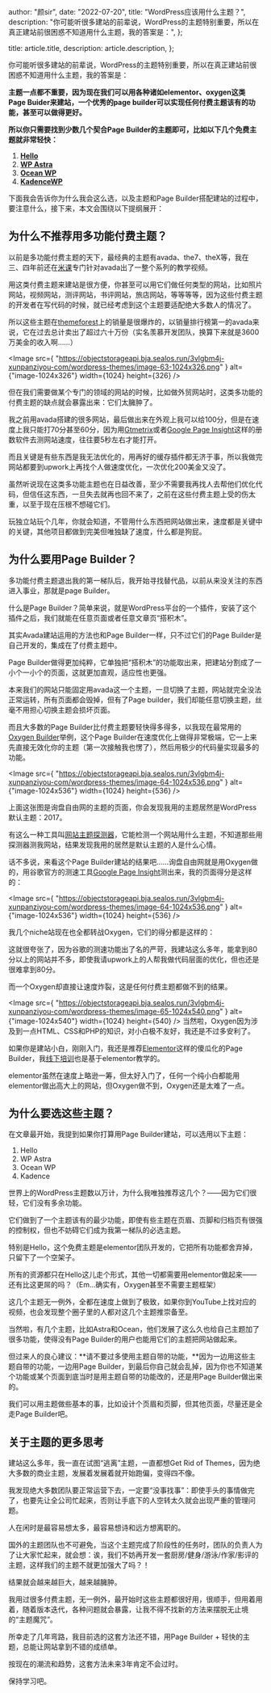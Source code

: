 
  author: "颜sir",
  date: "2022-07-20",
  title: "WordPress应该用什么主题？",
  description:
    "你可能听很多建站的前辈说，WordPress的主题特别重要，所以在真正建站前很困惑不知道用什么主题，我的答案是：",
};

  title: article.title,
  description: article.description,
};


你可能听很多建站的前辈说，WordPress的主题特别重要，所以在真正建站前很困惑不知道用什么主题，我的答案是：

**主题一点都不重要，因为现在我们可以用各种诸如elementor、oxygen这类Page Buider来建站，一个优秀的page builder可以实现任何付费主题该有的功能，甚至可以做得更好。**

**所以你只需要找到少数几个契合Page Builder的主题即可，比如以下几个免费主题就非常轻快：**

1. **[Hello](https://elementor.com/hello-theme/)**
2. **[WP Astra](https://wpastra.com/)**
3. **[Ocean WP](https://oceanwp.org/)**
4. **[KadenceWP](https://www.kadencewp.com/wordpress-themes/)**

下面我会告诉你为什么我会这么选，以及主题和Page Builder搭配建站的过程中，要注意什么，接下来，本文会围绕以下提纲展开：

<Toc toc={toc} />

## 为什么不推荐用多功能付费主题？

以前是多功能付费主题的天下，最经典的主题有avada、the7、theX等，我在三、四年前还在[米课](https://v.imiker.com/?change_chanel=main)专门针对avada出了一整个系列的教学视频。

用这类付费主题来建站是很方便，你甚至可以用它们做任何类型的网站，比如照片网站，视频网站，测评网站，书评网站，旅店网站，等等等等，因为这些付费主题的开发者在写代码的时候，就已经考虑到这个主题要适配绝大多数人的情况了。

所以这些主题在[themeforest](https://themeforest.net/)上的销量是很爆炸的，以销量排行榜第一的avada来说，它在过去总计卖出了超过六十万份（实名羡慕开发团队，换算下来就是3600万美金的收入啊……）

<Image
  src={
    "https://objectstorageapi.bja.sealos.run/3vlgbm4j-xunpanziyou-com/wordpress-themes/image-63-1024x326.png"
  }
  alt={"image-1024x326"}
  width={1024}
  height={326}
/>

但在我们需要做某个专门的领域的网站的时候，比如做外贸网站时，这类多功能的付费主题的缺点就会暴露出来：它们太臃肿了。

我之前用avada搭建的很多网站，最后做出来在外观上我可以给100分，但是在速度上我只能打70分甚至60分，因为用[Gtmetrix](https://gtmetrix.com/)或者[Google Page Insight](https://developers.google.com/speed/pagespeed/insights/)这样的册数软件去测网站速度，往往要5秒左右才能打开。

而且关键是有些东西是我无法优化的，用再好的缓存插件都无济于事，所以我做完网站都要到upwork上再找个人做速度优化，一次优化200美金又没了。

虽然听说现在这类多功能主题也在日益改善，至少不需要我再找人去帮他们优化代码，但信任这东西，一旦失去就再也回不来了，之前在这些付费主题上受的伤太重，以至于现在压根不想碰它们。

玩独立站玩个几年，你就会知道，不管用什么东西把网站做出来，速度都是关键中的关键，其他项目都做到完美但唯独缺了速度，什么都是狗屁。

## 为什么要用Page Builder？

多功能付费主题退出我的第一梯队后，我开始寻找替代品，以前从来没关注的东西进入事业，那就是page Builder。

什么是Page Builder？简单来说，就是WordPress平台的一个插件，安装了这个插件之后，我们就能在任意页面或者任意文章页“搭积木”。

其实Avada建站运用的方法也和Page Builder一样，只不过它们的Page Builder是自己开发的，集成在了付费主题中。

Page Builder做得更加纯粹，它单独把“搭积木”的功能取出来，把建站分割成了一小个一小个的页面，这就更加直观，适应性也更强。

本来我们的网站只能固定用avada这一个主题，一旦切换了主题，网站就完全没法正常运转，所有页面都会毁掉，但有了Page builder，我们却能任意切换主题，丝毫不用担心切换主题会损坏页面。

而且大多数的Page Builder比付费主题要轻快得多得多，以我现在最常用的[Oxygen Builder](https://oxygenbuilder.com/)举例，这个Page Builder在速度优化上做得非常极端，它一上来先直接无效化你的主题（第一次接触我也愣了），然后用极少的代码量实现最多的功能。

<Image
  src={
    "https://objectstorageapi.bja.sealos.run/3vlgbm4j-xunpanziyou-com/wordpress-themes/image-64-1024x536.png"
  }
  alt={"image-1024x536"}
  width={1024}
  height={536}
/>

上面这张图是询盘自由网的主题的页面，你会发现我用的主题居然是WordPress默认主题：2017。

有这么一种工具叫[网站主题探测器](https://www.wpthemedetector.com/)，它能检测一个网站用什么主题，不知道那些用探测器测我网站，结果发现我用的居然是默认主题的人是什么心情。

话不多说，来看这个Page Builder建站的结果吧……询盘自由网就是用Oxygen做的，用谷歌官方的测速工具[Google Page Insight](https://developers.google.com/speed/pagespeed/insights/)测出来，我的页面得分是这样的：

<Image
  src={
    "https://objectstorageapi.bja.sealos.run/3vlgbm4j-xunpanziyou-com/wordpress-themes/image-64-1024x536.png"
  }
  alt={"image-1024x536"}
  width={1024}
  height={536}
/>

我几个niche站现在也全都转战Oxygen，它们的得分都是这样的：

这就很夸张了，因为谷歌的测速功能出了名的严苛，我建站这么多年，能拿到80分以上的网站并不多，即使我请upwork上的人帮我做代码层面的优化，但也还是很难拿到80分。

而一个Oxygen却直接让速度炸裂，这是任何付费主题都做不到的结果。

<Image
  src={
    "https://objectstorageapi.bja.sealos.run/3vlgbm4j-xunpanziyou-com/wordpress-themes/image-65-1024x540.png"
  }
  alt={"image-1024x540"}
  width={1024}
  height={540}
/>
当然啦，Oxygen因为涉及到一点HTML、CSS和PHP的知识，对小白极不友好，我还是不过多安利了。

如果你是建站小白，刚刚入门，我还是推荐[Elementor](https://elementor.com/?ref=8220)这样的傻瓜化的Page Builder，我[线下培训](https://www.imiker.com/learning_outcome_index.html#/)也是基于elementor教学的。

elementor虽然在速度上略逊一筹，但太好入门了，任何一个纯小白都能用elementor做出高大上的网站，但Oxygen做不到，Oxygen还是太难了一点。

## 为什么要选这些主题？

在文章最开始，我提到如果你打算用Page Builder建站，可以选用以下主题：

1. Hello
2. WP Astra
3. Ocean WP
4. Kadence

世界上的WordPress主题数以万计，为什么我唯独推荐这几个？——因为它们很轻，它们没有多余功能。

它们做到了一个主题该有的最少功能，即使有些主题在页眉、页脚和归档页有很强的控制权，但也不妨碍它们成为我第一梯队的必选主题。

特别是Hello，这个免费主题是elementor团队开发的，它把所有功能都舍弃掉，只留下了一个空架子。

所有的资源都只在Hello这儿走个形式，其他一切都需要用elementor做起来——还有比这更屌的吗？（Em…确实有，Oxygen甚至不需要主题框架）

这几个主题无一例外，全都在速度上做到了极致，如果你到YouTube上找对应的视频，也会发现整个圈子里的人都对这几个主题推崇备至。

当然啦，有几个主题，比如Astra和Ocean，他们发展了这么久也给自己主题加了很多功能，使得没有Page Builder的用户也能用它们的主题把网站做起来。

但过来人的良心建议：**请不要过多使用主题自带的功能，**因为一边用这些主题自带的功能，一边用Page Builder，到最后你自己就会乱掉，因为你也不知道某个功能或某个页面到底当时是用主题自带的功能改的，还是用Page Builder做出来的。

我们可以用主题做些基本的事，比如设计个页眉和页脚，但其他页面，尽量还是全走Page Builder吧。

## 关于主题的更多思考

建站这么多年，我一直在试图“逃离”主题，一直都想Get Rid of Themes，因为绝大多数的商业主题，发展着发展着就开始跑偏，变得四不像。

我发现绝大多数团队要正常运营下去，一定要“没事找事”：即使手头的事情做完了，也要先让全公司忙起来，否则让手底下的人空转太久就会出现严重的管理问题。

人在闲时是最容易想太多，最容易想诗和远方想离职的。

国外的主题团队也不可避免，当这个主题完成了阶段性的任务时，团队的负责人为了让大家忙起来，就会想：诶，我们不妨再开发一套厨房/健身/游泳/作家/影评的主题，这样我们的主题不就更加强大了吗？！

结果就会越来越巨大，越来越臃肿。

我用过很多付费主题，无一例外，最开始时这些主题都很好用，很顺手，但用着用着，随着版本迭代，各种问题就会暴露，让我不得不找新的方法来摆脱无止境的“主题魔咒”。

所幸走了几年弯路，我目前选的这套方法还不错，用Page Builder + 轻快的主题，总能让网站拿到不错的成绩单。

按现在的潮流和趋势，这套方法未来3年肯定不会过时。

保持学习吧。
